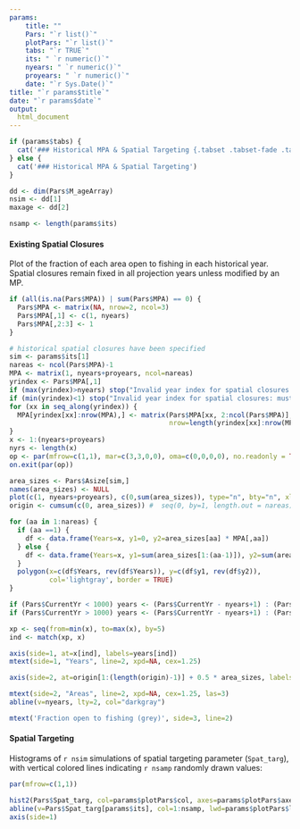 ```yaml
---
params: 
    title: ""
    Pars: "`r list()`"
    plotPars: "`r list()`"
    tabs: "`r TRUE`"
    its: " `r numeric()`"
    nyears: " `r numeric()`"
    proyears: " `r numeric()`"
    date: "`r Sys.Date()`"
title: "`r params$title`"
date: "`r params$date`"
output:
  html_document
---
```



```r
if (params$tabs) {
  cat('### Historical MPA & Spatial Targeting {.tabset .tabset-fade .tabset-pills}' )
} else {
  cat('### Historical MPA & Spatial Targeting')
}

dd <- dim(Pars$M_ageArray)
nsim <- dd[1]
maxage <- dd[2]

nsamp <- length(params$its)


```

#### Existing Spatial Closures
Plot of the fraction of each area open to fishing in each historical year. Spatial closures remain fixed in all projection years unless modified by an MP.

```r
if (all(is.na(Pars$MPA)) | sum(Pars$MPA) == 0) {
  Pars$MPA <- matrix(NA, nrow=2, ncol=3)
  Pars$MPA[,1] <- c(1, nyears)
  Pars$MPA[,2:3] <- 1
}

# historical spatial closures have been specified
sim <- params$its[1]
nareas <- ncol(Pars$MPA)-1
MPA <- matrix(1, nyears+proyears, ncol=nareas)
yrindex <- Pars$MPA[,1]
if (max(yrindex)>nyears) stop("Invalid year index for spatial closures: must be <= nyears")
if (min(yrindex)<1) stop("Invalid year index for spatial closures: must be > 1")
for (xx in seq_along(yrindex)) {
  MPA[yrindex[xx]:nrow(MPA),] <- matrix(Pars$MPA[xx, 2:ncol(Pars$MPA)], 
                                        nrow=length(yrindex[xx]:nrow(MPA)),ncol=nareas, byrow = TRUE)
}
x <- 1:(nyears+proyears)
nyrs <- length(x)
op <- par(mfrow=c(1,1), mar=c(3,3,0,0), oma=c(0,0,0,0), no.readonly = TRUE)
on.exit(par(op))

area_sizes <- Pars$Asize[sim,]
names(area_sizes) <- NULL
plot(c(1, nyears+proyears), c(0,sum(area_sizes)), type="n", bty="n", xlab="", ylab="", axes=FALSE)
origin <- cumsum(c(0, area_sizes)) #  seq(0, by=1, length.out = nareas)

for (aa in 1:nareas) {
  if (aa ==1) {
    df <- data.frame(Years=x, y1=0, y2=area_sizes[aa] * MPA[,aa])
  } else {
    df <- data.frame(Years=x, y1=sum(area_sizes[1:(aa-1)]), y2=sum(area_sizes[1:(aa-1)])+(area_sizes[aa] * MPA[,aa]))
  }
  polygon(x=c(df$Years, rev(df$Years)), y=c(df$y1, rev(df$y2)),
          col='lightgray', border = TRUE)
}

if (Pars$CurrentYr < 1000) years <- (Pars$CurrentYr - nyears+1) : (Pars$CurrentYr+proyears) -Pars$CurrentYr
if (Pars$CurrentYr > 1000) years <- (Pars$CurrentYr - nyears+1) : (Pars$CurrentYr+proyears) 

xp <- seq(from=min(x), to=max(x), by=5)
ind <- match(xp, x)

axis(side=1, at=x[ind], labels=years[ind])
mtext(side=1, "Years", line=2, xpd=NA, cex=1.25)

axis(side=2, at=origin[1:(length(origin)-1)] + 0.5 * area_sizes, labels=1:nareas, las=1, col = "white", tcl = 0)

mtext(side=2, "Areas", line=2, xpd=NA, cex=1.25, las=3)
abline(v=nyears, lty=2, col="darkgray")

mtext('Fraction open to fishing (grey)', side=3, line=2)

```

#### Spatial Targeting
Histograms of `r nsim` simulations of spatial targeting parameter (`Spat_targ`), with vertical colored lines indicating `r nsamp` randomly drawn values:

```r
par(mfrow=c(1,1))

hist2(Pars$Spat_targ, col=params$plotPars$col, axes=params$plotPars$axes, main="Spat_targ", breaks=params$plotPars$breaks)
abline(v=Pars$Spat_targ[params$its], col=1:nsamp, lwd=params$plotPars$lwd)
axis(side=1) 


```


